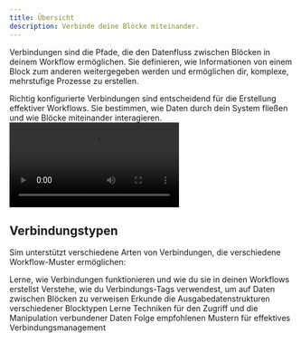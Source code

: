```yaml
---
title: Übersicht
description: Verbinde deine Blöcke miteinander.
---
```



Verbindungen sind die Pfade, die den Datenfluss zwischen Blöcken in deinem Workflow ermöglichen. Sie definieren, wie Informationen von einem Block zum anderen weitergegeben werden und ermöglichen dir, komplexe, mehrstufige Prozesse zu erstellen.

<Callout type="info">
  Richtig konfigurierte Verbindungen sind entscheidend für die Erstellung effektiver Workflows. Sie bestimmen, wie
  Daten durch dein System fließen und wie Blöcke miteinander interagieren.
</Callout>

<div className="mx-auto w-full overflow-hidden rounded-lg">
  <Video src="connections.mp4" />
</div>

## Verbindungstypen

Sim unterstützt verschiedene Arten von Verbindungen, die verschiedene Workflow-Muster ermöglichen:

<Cards>
  <Card title="Grundlagen der Verbindungen" href="/connections/basics">
    Lerne, wie Verbindungen funktionieren und wie du sie in deinen Workflows erstellst
  </Card>
  <Card title="Verbindungs-Tags" href="/connections/tags">
    Verstehe, wie du Verbindungs-Tags verwendest, um auf Daten zwischen Blöcken zu verweisen
  </Card>
  <Card title="Datenstruktur" href="/connections/data-structure">
    Erkunde die Ausgabedatenstrukturen verschiedener Blocktypen
  </Card>
  <Card title="Datenzugriff" href="/connections/accessing-data">
    Lerne Techniken für den Zugriff und die Manipulation verbundener Daten
  </Card>
  <Card title="Best Practices" href="/connections/best-practices">
    Folge empfohlenen Mustern für effektives Verbindungsmanagement
  </Card>
</Cards>
